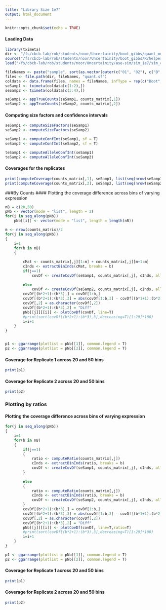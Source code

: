 ```yaml
---
title: "Library Size 1e7"
output: html_document
---
```


```r
knitr::opts_chunk$set(echo = TRUE)
```

#### Loading Data
```r
library(tximeta)
dir <- "/fs/cbcb-lab/rob/students/noor/Uncertainity/boot_gibbs/quant_output/Drosophilla/sim_1e7"
source("/fs/cbcb-lab/rob/students/noor/Uncertainity/boot_gibbs/R/helper_func.R")
load("/fs/cbcb-lab/rob/students/noor/Uncertainity/ase-sim/sim_1e7/sim_counts_matrix.rda") ##True Counts

fileNames <- paste("sample", sort(as.vector(outer(c("01", "02"), c("B", "GS"), paste, sep="_"))), sep= "_")
files <- file.path(dir, fileNames, "quant.sf")
coldata <- data.frame(files, names = fileNames, infType = rep(c("Boot", "GS"), times = 2), stringsAsFactors = F)
seSamp1 <- tximeta(coldata[c(1:2),])
seSamp2 <- tximeta(coldata[c(3:4),])

seSamp1 <- appTrueCounts(seSamp1, counts_matrix[,1])
seSamp2 <- appTrueCounts(seSamp2, counts_matrix[,2])
```

#### Computing size factors and confidence intervals
```r
seSamp1 <- computeSizeFactors(seSamp1)
seSamp2 <- computeSizeFactors(seSamp2)

seSamp1 <- computeConfInt(seSamp1, sf = T)
seSamp2 <- computeConfInt(seSamp2, sf = T)

teSamp1 <- computeAlleleConfInt(seSamp1)
teSamp2 <- computeAlleleConfInt(seSamp2)
```

#### Coverages for the replicates
```r
print(computeCoverage(counts_matrix[,1], seSamp1, list(seq(nrow(seSamp1)/2)), allele = T, trSe = teSamp1)) ###Replicate 1
print(computeCoverage(counts_matrix[,2], seSamp2, list(seq(nrow(seSamp2)/2)), allele = T, trSe = teSamp2)) ###Replicate 2
```
###By Counts
#### Plotting the coverage difference across bins of varying expression
```r
nB = c(20,50)
pNb <- vector(mode = "list", length = 2)
for(i in seq_along(pNb))
    pNb[[i]] <- vector(mode = "list", length = length(nB))

m <- nrow(counts_matrix)/2
for(j in seq_along(pNb))
{
    i=1
    for(b in nB)
    {
        
        cMat <- counts_matrix[,j][1:m] + counts_matrix[,j][m+1:m]
        cInds <- extractBinInds(cMat, breaks = b)
        if(j==1)
            covDf <- createCovDf(seSamp1, counts_matrix[,j], cInds, allele = T, trSe = teSamp1)
        
        else
            covDf <- createCovDf(seSamp2, counts_matrix[,j], cInds, allele = T, trSe = teSamp2)
        covDf[(b*2+1):(b*3),] = covDf[1:b,] 
        covDf[(b*2+1):(b*3),3] = abs(covDf[1:b,3] - covDf[(b*1+1):(b*2),3])
        covDf[,2] = as.character(covDf[,2])
        covDf[(b*2+1):(b*3),2] = "Diff"
        pNb[[j]][[i]] <- plotCovDf(covDf, line=T)
        #print(sort(covDf[(b*2+1):(b*3),3],decreasing=T)[1:20]*100)
        i=i+1
    }    
}


p1 <- ggarrange(plotlist = pNb[[1]], common.legend = T)
p2 <- ggarrange(plotlist = pNb[[2]], common.legend = T)
```

#### Coverage for Replicate 1 across 20 and 50 bins
```r
print(p1)
```

#### Coverage for Replicate 2 across 20 and 50 bins
```r
print(p2)
```

### Plotting by ratios

#### Plotting the coverage difference across bins of varying expression
```r
for(j in seq_along(pNb))
{
    i=1
    for(b in nB)
    { 
        if(j==1)
        {
            ratio <- computeRatio(counts_matrix[,j])
            cInds <- extractBinInds(ratio, breaks = b)
            covDf <- createCovDf(seSamp1, counts_matrix[,j], cInds, allele = T, trSe = teSamp1, logC = F, ratio = T)
        }
        
        else
        {
            ratio <- computeRatio(counts_matrix[,j])
            cInds <- extractBinInds(ratio, breaks = b)
            covDf <- createCovDf(seSamp2, counts_matrix[,j], cInds, allele = T, trSe = teSamp2, logC = F, ratio = T)
        }
        covDf[(b*2+1):(b*3),] = covDf[1:b,] 
        covDf[(b*2+1):(b*3),3] = abs(covDf[1:b,3] - covDf[(b*1+1):(b*2),3])
        covDf[,2] = as.character(covDf[,2])
        covDf[(b*2+1):(b*3),2] = "Diff"
        pNb[[j]][[i]] <- plotCovDf(covDf, line=T,ratio=T)
        #print(sort(covDf[(b*2+1):(b*3),3],decreasing=T)[1:20]*100)
        i=i+1
    }    
}

p1 <- ggarrange(plotlist = pNb[[1]], common.legend = T)
p2 <- ggarrange(plotlist = pNb[[2]], common.legend = T)

```

#### Coverage for Replicate 1 across 20 and 50 bins
```r
print(p1)
```

#### Coverage for Replicate 2 across 20 and 50 bins
```r
print(p2)
```